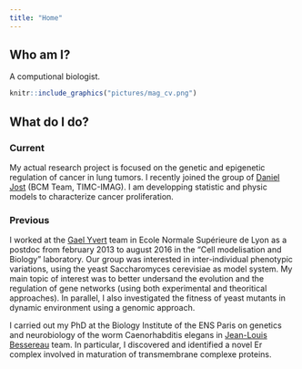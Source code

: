 ```yaml
---
title: "Home"
---
```


## Who am I?

A computional biologist.

```r
knitr::include_graphics("pictures/mag_cv.png")
```


## What do I do?

### Current 

My actual research project is focused on the genetic and epigenetic regulation of cancer in lung tumors. I recently joined the group of [Daniel Jost](http://membres-timc.imag.fr/Daniel.Jost/DJ-TIMC/Home.html) (BCM Team, TIMC-IMAG). I am developping statistic and physic models to characterize cancer proliferation.

### Previous

I worked at the [Gael Yvert](http://www.ens-lyon.fr/LBMC/gisv/index.php/en/) team in Ecole Normale Supérieure de Lyon as a postdoc from february 2013 to august 2016 in the "Cell modelisation and Biology" laboratory. Our group was interested in inter-individual phenotypic variations, using the yeast Saccharomyces cerevisiae as model system. My main topic of interest was to better undersand the evolution and the regulation of gene networks (using both experimental and theoritical approaches). In parallel, I also investigated the fitness of yeast mutants in dynamic environment using a genomic approach.

I carried out my PhD at the Biology Institute of the ENS Paris on genetics and neurobiology of the worm Caenorhabditis elegans in [Jean-Louis Bessereau](http://www.inmg.fr/en/eq_bessereau.php) team. In particular, I discovered and identified a novel Er complex involved in maturation of transmembrane complexe proteins.




